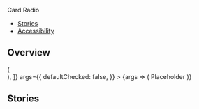 

<Meta title="Components/Card2/Radio" component={Card.Radio} />

<PageHeader>Card.Radio</PageHeader>

- [Stories](#stories)
- [Accessibility](#accessibility)

## Overview

<Canvas>
  <Story
    name="Default"
    decorators={[
      Story => (
        <div
          style={{
            background: 'var(--gray-30)',
            padding: 64,
            display: 'flex',
            justifyContent: 'space-evenly',
          }}
        >
          <Story />
        </div>
      ),
    ]}
    args={{
      defaultChecked: false,
    }}
  >
    {args => (
      <Card.Radio {...args} width="150px" height="150px">
        <Card.RadioIndicator slot="top-left" />
        <Flex justifyContent="center" alignItems="center" fullHeight>
          <Text color="text-gray-50" size="xsmall" weight="bold">
            Placeholder
          </Text>
        </Flex>
      </Card.Radio>
    )}
  </Story>
</Canvas>

<ArgsTable story="Default" />

## Stories
